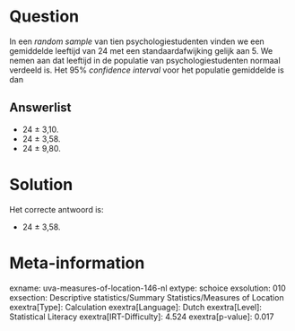 Question
========

In een *random sample* van tien psychologiestudenten vinden we een
gemiddelde leeftijd van 24 met een standaardafwijking gelijk aan 5. We
nemen aan dat leeftijd in de populatie van psychologiestudenten normaal
verdeeld is. Het 95% *confidence interval* voor het populatie gemiddelde
is dan


Answerlist
----------

* 24 ± 3,10.
* 24 ± 3,58.
* 24 ± 9,80.

Solution
========

Het correcte antwoord is: 

* 24 ± 3,58.

Meta-information
================
exname: uva-measures-of-location-146-nl
extype: schoice
exsolution: 010
exsection: Descriptive statistics/Summary Statistics/Measures of Location
exextra[Type]: Calculation
exextra[Language]: Dutch
exextra[Level]: Statistical Literacy
exextra[IRT-Difficulty]: 4.524
exextra[p-value]: 0.017
